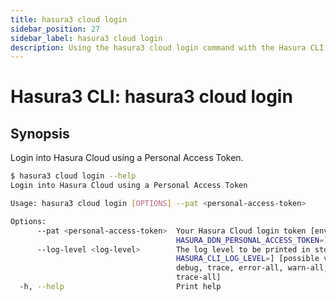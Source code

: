 ```yaml
---
title: hasura3 cloud login
sidebar_position: 27
sidebar_label: hasura3 cloud login
description: Using the hasura3 cloud login command with the Hasura CLI
---
```


# Hasura3 CLI: hasura3 cloud login 

## Synopsis
Login into Hasura Cloud using a Personal Access Token.

```bash
$ hasura3 cloud login --help
Login into Hasura Cloud using a Personal Access Token

Usage: hasura3 cloud login [OPTIONS] --pat <personal-access-token>

Options:
      --pat <personal-access-token>  Your Hasura Cloud login token [env:
                                     HASURA_DDN_PERSONAL_ACCESS_TOKEN=]
      --log-level <log-level>        The log level to be printed in stdout [env:
                                     HASURA_CLI_LOG_LEVEL=] [possible values: error, warn, info,
                                     debug, trace, error-all, warn-all, info-all, debug-all,
                                     trace-all]
  -h, --help                         Print help
```

